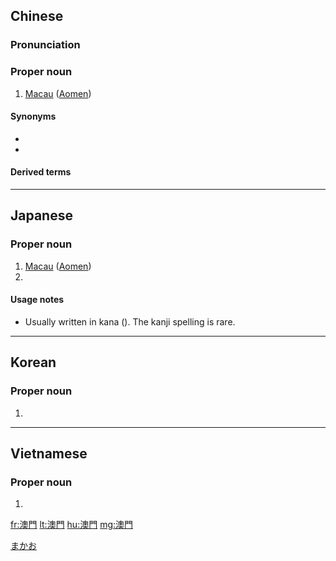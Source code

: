 {{also|澳门}}
==Chinese==
{{zh-forms|s=澳门}}

===Pronunciation===
{{zh-pron
|m=Àomén
|c=ou3 mun4,ou3 mun4-2
|h=pfs=O-mùn
|md=Ó̤-muòng
|mn=qz,tw,xm:Ò-mn̂g/zz:Ò-mûi/qz:Ò-bûn
|w=2au men
|cat=pn
}}

===Proper noun===
{{zh-proper noun}}

# [[Macau]] ([[Aomen]])

====Synonyms====
* {{zh-l|馬交}}
* {{zh-l|馬口}}

====Derived terms====
{{zh-der|港澳}}

{{zh-cat|Cities|Special administrative regions of China}}

----

==Japanese==
{{ja-kanjitab|yomi=irr|sort=まかお}}

===Proper noun===
{{ja-pos|proper|マカオ|アオメン}}

# [[Macau]] ([[Aomen]])
# {{rare spelling of|マカオ|lang=ja|sort=まかお}}

====Usage notes====
* Usually written in kana ({{l/ja|マカオ}}). The kanji spelling is rare.

[[Category:ja:Cities|まかお]]

----

==Korean==
{{ko-hanjatab}}

===Proper noun===
{{ko-propn|hangeul=오문}}

# {{hanja form of|오문|[[Macau]] ([[Aomen]])}}

----

==Vietnamese==
{{vi-hantutab}}

===Proper noun===
{{vi-hantu}}

# {{han tu form of|Áo Môn|[[Macau]] ([[Aomen]])}}

[[fr:澳門]]
[[lt:澳門]]
[[hu:澳門]]
[[mg:澳門]]
